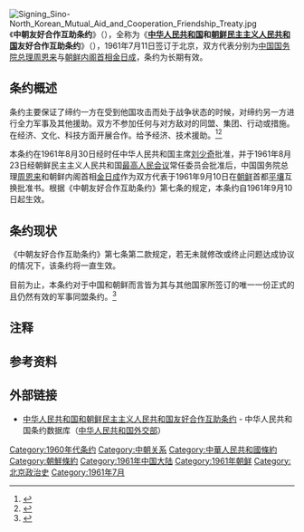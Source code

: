 {{multiple image
| footer   = 中朝友好合作互助条约
| width    = 150
| image1   = Flag of China.svg
| image2   = Flag of North Korea.svg
}}
{{Infobox treaty
|name = 中朝友好合作互助条约
|long_name = 중조 우호 협력 상호 원조 조약
|image = Signing Sino-North Korean Mutual Aid and Cooperation Friendship Treaty, July 1961.jpg
|image_width = 200px
|caption = 周恩来与金日成互换文本
|type =
|date_drafted =
|date_signed = {{start date and age|1961|07|11|df=y}}
|location_signed = [[北京|北京]]
|date_sealed =
|date_effective =
|condition_effective =
|date_expiration = 
|signatories = {{plainlist|
* {{flagcountry|PRC}}
* {{flagcountry|DPRK}}}}
|parties =
|depositor =
|languages = [[汉语|汉语]]、[[朝鲜语|朝鲜语]]
|wikisource = 中朝友好合作互助条约
}}
{{Infobox Chinese|s=中朝友好合作互助条约|t=中朝友好合作互助條約|p=Zhōngcháo Yǒuhǎo Hézuò Hùzhù Tiáoyuē|j=zung1 ciu4 jau5 hou2 hap6 zok3 wu6 zo6 tiu4 joek3|order=st|hangul=조중우호, 협조 및 호상원조에 관한 조약|hanja=朝中友好, 協助 및 互相援助에 關한 條約|c=|mi=|ci=|altname=|rr=Jojung-uho, Hyeopjo Mit Hosang-wonjo-e Gwanhan Joyak|mr=Chochung-uho, Hyŏpcho Mit Hosang-wŏncho-e Gwanhan Choyak}}
[[File:Signing_Sino-North_Korean_Mutual_Aid_and_Cooperation_Friendship_Treaty.jpg|thumb]]
《'''中朝友好合作互助条约'''》（{{kor|k=조중우호, 협조 및 호상원조에 관한 조약|hj=朝中友好, 協助 및 互相援助에 關한 條約|名=北}}），全称为《'''[[中华人民共和国|中华人民共和国]]和[[朝鲜民主主义人民共和国|朝鲜民主主义人民共和国]]友好合作互助条约'''》（{{kor|k=조선민주주의인민공화국과 중화인민공화국간의 우호, 협조 및 호상원조에 관한 조약|hj=朝鮮民主主義人民共和國과 中華人民共和國間의 友好, 協助 및 互相援助에 關한 條約|名=北}}），1961年7月11日签订于北京，双方代表分别为[[中华人民共和国国务院总理|中国国务院总理]][[周恩来|周恩来]]与[[朝鲜总理列表|朝鲜内阁首相]][[金日成|金日成]]，条约为长期有效。

==条约概述==
条约主要保证了缔约一方在受到他国攻击而处于战争状态的时候，对缔约另一方进行全力军事及其他援助。双方不参加任何与对方敌对的同盟、集团、行动或措施。在经济、文化、科技方面开展合作。给予经济、技术援助。<ref>{{cite news|title=1961年7月11日《中朝友好合作互助条约》签订|url=http://news.china.com/history/11066805/20130711/17939563.html|accessdate=2013-09-21|newspaper=中华网|date=2013-07-11|archive-date=2013-09-23|archive-url=https://web.archive.org/web/20130923064454/http://news.china.com/history/11066805/20130711/17939563.html|dead-url=yes}}</ref><ref>{{Cite news|url=https://www.koreaworldtimes.com/topics/news/9591/|script-title=ja:7月11日「中朝友好条約60周年」 記念行事で中朝緊密を強調か|newspaper=KoreaWorldTimes|date=2021-07-09|language=ja|access-date=2021-07-10|archive-date=2021-07-12|archive-url=https://web.archive.org/web/20210712090127/https://www.koreaworldtimes.com/topics/news/9591/|dead-url=no}}</ref>

本条约在1961年8月30日经时任中华人民共和国主席[[刘少奇|刘少奇]]批准，并于1961年8月23日经朝鲜民主主义人民共和国[[最高人民会议|最高人民会议]]常任委员会批准后，中国国务院总理[[周恩来|周恩来]]和朝鲜内阁首相[[金日成|金日成]]作为双方代表于1961年9月10日在[[朝鲜民主主义人民共和国|朝鲜]]首都[[平壤|平壤]]互换批准书。根据《中朝友好合作互助条约》第七条的规定，本条约自1961年9月10日起生效。

==条约现状==
《中朝友好合作互助条约》第七条第二款规定，若无未就修改或终止问题达成协议的情况下，该条约将一直生效。{{NoteTag|先前有报道称有效期为每20年自动续约，在1981年、2001年两次自动续期<ref>{{Cite web |title=[视频]新闻链接：《中朝友好合作互助条约》 |url=http://news.cntv.cn/china/20110711/103392.shtml |access-date=2021-06-30 |work=news.cntv.cn |archive-date=2021-07-11 |archive-url=https://web.archive.org/web/20210711035812/http://news.cntv.cn/china/20110711/103392.shtml |dead-url=no }}</ref>；2021年7月7日中国外交部发言人汪文斌于例行记者会证实其为错误报道<ref>{{cite web |title=2021年7月7日外交部发言人汪文斌主持例行记者会 |url=https://www.fmprc.gov.cn/web/fyrbt_673021/t1890370.shtml |website=中华人民共和国外交部 |accessdate=2021-07-10 |quote=汪文斌：根据《中朝友好合作互助条约》规定，该条约在未经双方就修改或终止问题达成协议以前，将一直有效。 |date=2021-07-07 |archive-date=2021-07-08 |archive-url=https://web.archive.org/web/20210708104254/https://www.fmprc.gov.cn/web/fyrbt_673021/t1890370.shtml |dead-url=no }}</ref>。}}

目前为止，本条约对于中国和朝鲜而言皆为其与其他国家所签订的唯一一份正式的且仍然有效的军事同盟条约。<ref>{{Cite web|url=http://www.koreatimes.co.kr/www/opinion/2019/09/197_210355.html|title=China-N. Korea defense treaty|date=26 July 2016|website=koreatimes|language=en|access-date=14 September 2019|archive-url=https://web.archive.org/web/20191006174018/http://www.koreatimes.co.kr/www/opinion/2019/09/197_210355.html|archive-date=6 October 2019|url-status=live}}</ref>


== 注释 ==
{{NoteFoot}}

== 参考资料 ==
{{reflist}}

== 外部链接 ==
* [http://treaty.mfa.gov.cn/tykfiles/20180718/1531876401726.pdf 中华人民共和国和朝鲜民主主义人民共和国友好合作互助条约] {{Wayback|url=http://treaty.mfa.gov.cn/tykfiles/20180718/1531876401726.pdf |date=20210709183114 }} - 中华人民共和国条约数据库（[[中华人民共和国外交部|中华人民共和国外交部]]）

{{Wikisource|中朝友好合作互助条约}}

[[Category:1960年代条约|Category:1960年代条约]]
[[Category:中朝关系|Category:中朝关系]]
[[Category:中華人民共和國條約|Category:中華人民共和國條約]]
[[Category:朝鮮條約|Category:朝鮮條約]]
[[Category:1961年中国大陆|Category:1961年中国大陆]]
[[Category:1961年朝鲜|Category:1961年朝鲜]]
[[Category:北京政治史|Category:北京政治史]]
[[Category:1961年7月|Category:1961年7月]]